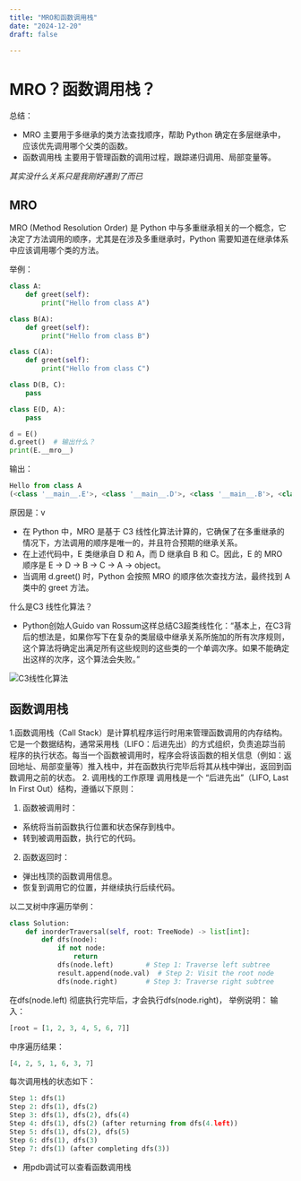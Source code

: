 ```yaml
---
title: "MRO和函数调用栈"
date: "2024-12-20"
draft: false

---
```


# MRO？函数调用栈？

总结：
- MRO 主要用于多继承的类方法查找顺序，帮助 Python 确定在多层继承中，应该优先调用哪个父类的函数。
- 函数调用栈 主要用于管理函数的调用过程，跟踪递归调用、局部变量等。

*其实没什么关系只是我刚好遇到了而已*

## MRO

MRO (Method Resolution Order) 是 Python 中与多重继承相关的一个概念，它决定了方法调用的顺序，尤其是在涉及多重继承时，Python 需要知道在继承体系中应该调用哪个类的方法。

举例：

```python
class A:
    def greet(self):
        print("Hello from class A")

class B(A):
    def greet(self):
        print("Hello from class B")

class C(A):
    def greet(self):
        print("Hello from class C")

class D(B, C):
    pass

class E(D, A):
    pass

d = E()
d.greet()  # 输出什么？
print(E.__mro__)
```

输出：

```python
Hello from class A
(<class '__main__.E'>, <class '__main__.D'>, <class '__main__.B'>, <class '__main__.C'>, <class '__main__.A'>, <class 'object'>)
```

原因是：v
- 在 Python 中，MRO 是基于 C3 线性化算法计算的，它确保了在多重继承的情况下，方法调用的顺序是唯一的，并且符合预期的继承关系。
- 在上述代码中，E 类继承自 D 和 A，而 D 继承自 B 和 C。因此，E 的 MRO 顺序是 E -> D -> B -> C -> A -> object。
- 当调用 d.greet() 时，Python 会按照 MRO 的顺序依次查找方法，最终找到 A 类中的 greet 方法。

 什么是C3 线性化算法？

- Python创始人Guido van Rossum这样总结C3超类线性化：“基本上，在C3背后的想法是，如果你写下在复杂的类层级中继承关系所施加的所有次序规则，这个算法将确定出满足所有这些规则的这些类的一个单调次序。如果不能确定出这样的次序，这个算法会失败。”

![C3线性化算法](/images/Screenshot_2024-12-22_at_19.33.32.png)

## **函数调用栈**

1.函数调用栈（Call Stack）是计算机程序运行时用来管理函数调用的内存结构。它是一个数据结构，通常采用栈（LIFO：后进先出）的方式组织，负责追踪当前程序的执行状态。每当一个函数被调用时，程序会将该函数的相关信息（例如：返回地址、局部变量等）推入栈中，并在函数执行完毕后将其从栈中弹出，返回到函数调用之前的状态。
2. 调用栈的工作原理
调用栈是一个 “后进先出”（LIFO, Last In First Out）结构，遵循以下原则：
1.	函数被调用时：
-   系统将当前函数执行位置和状态保存到栈中。
-   转到被调用函数，执行它的代码。
2.	函数返回时：
-   弹出栈顶的函数调用信息。
-   恢复到调用它的位置，并继续执行后续代码。

以二叉树中序遍历举例：

```python
class Solution:
    def inorderTraversal(self, root: TreeNode) -> list[int]:
        def dfs(node):
            if not node:
                return
            dfs(node.left)        # Step 1: Traverse left subtree
            result.append(node.val)  # Step 2: Visit the root node
            dfs(node.right)       # Step 3: Traverse right subtree

```

在dfs(node.left) 彻底执行完毕后，才会执行dfs(node.right)，
举例说明：
输入：
```python
[root = [1, 2, 3, 4, 5, 6, 7]]
```
中序遍历结果：
```python
[4, 2, 5, 1, 6, 3, 7]
```
每次调用栈的状态如下：
```python
Step 1: dfs(1)
Step 2: dfs(1), dfs(2)
Step 3: dfs(1), dfs(2), dfs(4)
Step 4: dfs(1), dfs(2) (after returning from dfs(4.left))
Step 5: dfs(1), dfs(2), dfs(5)
Step 6: dfs(1), dfs(3)
Step 7: dfs(1) (after completing dfs(3))
```


- 用pdb调试可以查看函数调用栈



